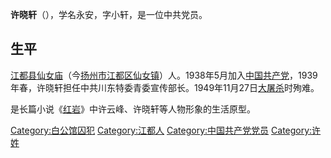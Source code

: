 {{unreferenced|time=2011-12-09T03:16:47+00:00}}
'''许晓轩'''（{{bd|1916年||1949年|11月27日}}），学名永安，字小轩，是一位中共党员。

==生平==
[[江都县|江都县]][[仙女庙|仙女庙]]（今[[扬州市|扬州市]][[江都区|江都区]][[仙女镇_(扬州市)|仙女镇]]）人。1938年5月加入[[中国共产党|中国共产党]]，1939年春，许晓轩担任中共川东特委青委宣传部长。1949年11月27日[[重庆一一·二七事件|大屠杀]]时殉难。

是长篇小说《[[红岩|红岩]]》中许云峰、许晓轩等人物形象的生活原型。

{{DEFAULTSORT:X}}
[[Category:白公馆囚犯|Category:白公馆囚犯]]
[[Category:江都人|Category:江都人]]
[[Category:中国共产党党员|Category:中国共产党党员]]
[[Category:许姓|Category:许姓]]